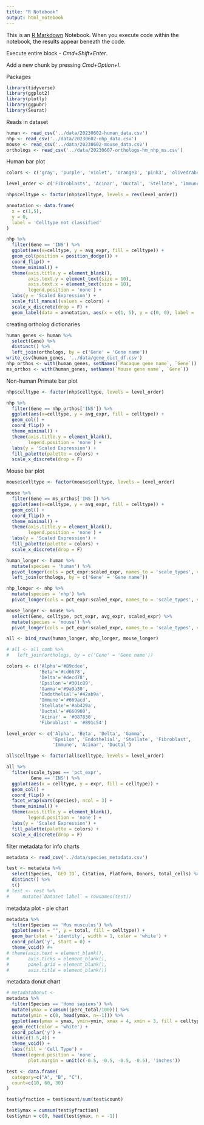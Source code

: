 ```yaml
---
title: "R Notebook"
output: html_notebook
---
```


This is an [R Markdown](http://rmarkdown.rstudio.com) Notebook. When you execute code within the notebook, the results appear beneath the code. 

Execute entire block - *Cmd+Shift+Enter*. \

Add a new chunk by pressing *Cmd+Option+I*.

Packages
```r
library(tidyverse)
library(ggplot2)
library(plotly)
library(ggpubr)
library(Seurat)
```
Reads in dataset
```r
human <- read_csv('../data/20230602-human_data.csv')
nhp <- read_csv('../data/20230602-nhp_data.csv')
mouse <- read_csv('../data/20230602-mouse_data.csv')
orthologs <- read_csv('../data/20230607-orthologs-hm_nhp_ms.csv')
```
Human bar plot
```r
colors <- c('gray', 'purple', 'violet', 'orange3', 'pink3', 'olivedrab4', 'plum4', 'blue', 'green', 'red')

level_order <- c('Fibroblasts', 'Acinar', 'Ductal', 'Stellate', 'Immune', 'Endothelial', 'Gamma', 'Epsilon', 'Delta', 'Beta', 'Alpha')

nhp$celltype <- factor(nhp$celltype, levels = rev(level_order))

annotation <- data.frame(
  x = c(1,5),
  y = 0,
  label = 'Celltype not classified'
)

nhp %>% 
  filter(Gene == 'INS') %>% 
  ggplot(aes(x=celltype, y = avg_expr, fill = celltype)) + 
  geom_col(position = position_dodge()) +
  coord_flip() +
  theme_minimal() +
  theme(axis.title.y = element_blank(),
        axis.text.y = element_text(size = 10),
        axis.text.x = element_text(size = 10),
        legend.position = 'none') +
  labs(y = 'Scaled Expression') +
  scale_fill_manual(values = colors) +
  scale_x_discrete(drop = F) +
  geom_label(data = annotation, aes(x = c(1, 5), y = c(0, 0), label = 'Celltype not classified'), hjust = 'left', fill = 'white', fontface = 'bold')

```

creating ortholog dictionaries
```r
human_genes <- human %>% 
  select(Gene) %>% 
  distinct() %>% 
  left_join(orthologs, by = c('Gene' = 'Gene name'))
write_csv(human_genes, '../data/gene_dict_df.csv')
nhp_orthos <- with(human_genes, setNames(`Macaque gene name`, `Gene`))
ms_orthos <- with(human_genes, setNames(`Mouse gene name`, `Gene`))
```
Non-human Primate bar plot
```r
nhp$celltype <- factor(nhp$celltype, levels = level_order)

nhp %>% 
  filter(Gene == nhp_orthos['INS']) %>% 
  ggplot(aes(x=celltype, y = avg_expr, fill = celltype)) + 
  geom_col() +
  coord_flip() +
  theme_minimal() +
  theme(axis.title.y = element_blank(),
        legend.position = 'none') +
  labs(y = 'Scaled Expression') +
  fill_palette(palette = colors) +
  scale_x_discrete(drop = F)
```
Mouse bar plot
```r
mouse$celltype <- factor(mouse$celltype, levels = level_order)

mouse %>% 
  filter(Gene == ms_orthos['INS']) %>% 
  ggplot(aes(x=celltype, y = avg_expr, fill = celltype)) + 
  geom_col() +
  coord_flip() +
  theme_minimal() +
  theme(axis.title.y = element_blank(),
        legend.position = 'none') +
  labs(y = 'Scaled Expression') +
  fill_palette(palette = colors) +
  scale_x_discrete(drop = F)
```

```r
human_longer <- human %>% 
  mutate(species = 'human') %>% 
  pivot_longer(cols = pct_expr:scaled_expr, names_to = 'scale_types', values_to = 'expr') %>% 
  left_join(orthologs, by = c('Gene' = 'Gene name')) 

nhp_longer <- nhp %>% 
  mutate(species = 'nhp') %>% 
  pivot_longer(cols = pct_expr:scaled_expr, names_to = 'scale_types', values_to = 'expr')

mouse_longer <- mouse %>% 
  select(Gene, celltype, pct_expr, avg_expr, scaled_expr) %>% 
  mutate(species = 'mouse') %>% 
  pivot_longer(cols = pct_expr:scaled_expr, names_to = 'scale_types', values_to = 'expr')

all <- bind_rows(human_longer, nhp_longer, mouse_longer)

# all <- all_comb %>% 
#   left_join(orthologs, by = c('Gene' = 'Gene name'))
```

```r
colors <- c('Alpha'='#89cdee', 
            'Beta'='#cd6678', 
            'Delta'='#decd78', 
            'Epsilon'='#301c89',
            'Gamma'='#9a9a30', 
            'Endothelial'='#42ab9a', 
            'Immune'='#669acd', 
            'Stellate'='#ab429a',
            'Ductal'='#660900', 
            'Acinar' = '#087830', 
            'Fibroblast' = '#891c54')

level_order <- c('Alpha', 'Beta', 'Delta', 'Gamma',
                 'Epsilon', 'Endothelial', 'Stellate', 'Fibroblast',
                 'Immune', 'Acinar', 'Ductal')

all$celltype <- factor(all$celltype, levels = level_order)

all %>% 
  filter(scale_types == 'pct_expr',
         Gene == 'INS') %>% 
  ggplot(aes(x = celltype, y = expr, fill = celltype)) +
  geom_col() +
  coord_flip() + 
  facet_wrap(vars(species), ncol = 3) +
  theme_minimal() +
  theme(axis.title.y = element_blank(),
        legend.position = 'none') +
  labs(y = 'Scaled Expression') +
  fill_palette(palette = colors) +
  scale_x_discrete(drop = F)

```

filter metadata for info charts
```r
metadata <- read_csv('../data/species_metadata.csv')

test <- metadata %>% 
  select(Species, `GEO ID`, Citation, Platform, Donors, total_cells) %>% 
  distinct() %>% 
  t() 
# test <- rest %>% 
#     mutate(`Dataset label` = rownames(test))


```

metadata plot - pie chart
```r
metadata %>% 
  filter(Species == 'Mus musculus') %>% 
  ggplot(aes(x = "", y = total, fill = celltype)) +
  geom_bar(stat = 'identity', width = 1, color = 'white') +
  coord_polar('y', start = 0) +
  theme_void() #+
# theme(axis.text = element_blank(),
#       axis.ticks = element_blank(),
#       panel.grid = element_blank(),
#       axis.title = element_blank())
```

metadata donut chart
```r
# metadataDonut <- 
metadata %>% 
  filter(Species == 'Homo sapiens') %>% 
  mutate(ymax = cumsum((perc_total/100))) %>% 
  mutate(ymin = c(0, head(ymax, n=-1))) %>% 
  ggplot(aes(ymax = ymax, ymin=ymin, xmax = 4, xmin = 3, fill = celltype)) +
  geom_rect(color = 'white') +
  coord_polar('y') +
  xlim(c(1.5,4)) +
  theme_void() +
  labs(fill = 'Cell Type') +
  theme(legend.position = 'none',
        plot.margin = unit(c(-0.5, -0.5, -0.5, -0.5), 'inches'))


```

```r
test <- data.frame(
  category=c("A", "B", "C"),
  count=c(10, 60, 30)
)

test$yfraction = test$count/sum(test$count)

test$ymax = cumsum(test$yfraction)
test$ymin = c(0, head(test$ymax, n = -1))

```

